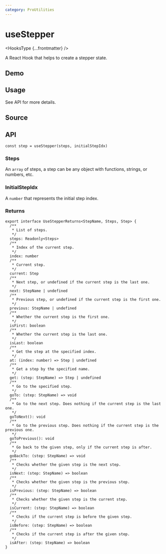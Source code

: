 ```yaml
---
category: ProUtilities
---
```


# useStepper


<HooksType {...frontmatter} />

A React Hook that helps to create a stepper state.

## Demo


<App />

## Usage

See API for more details.

## Source


<Source />

## API

```tsx
const step = useStepper(steps, initialStepIdx)
```

### Steps

An `array` of steps, a step can be any object with functions, strings, or numbers, etc.

### InitialStepIdx

A `number` that represents the initial step index.

### Returns

```tsx
export interface UseStepperReturns<StepName, Steps, Step> {
  /**
   * List of steps.
   */
  steps: Readonly<Steps>
  /**
   * Index of the current step.
   */
  index: number
  /**
   * Current step.
   */
  current: Step
  /**
   * Next step, or undefined if the current step is the last one.
   */
  next: StepName | undefined
  /**
   * Previous step, or undefined if the current step is the first one.
   */
  previous: StepName | undefined
  /**
   * Whether the current step is the first one.
   */
  isFirst: boolean
  /**
   * Whether the current step is the last one.
   */
  isLast: boolean
  /**
   * Get the step at the specified index.
   */
  at: (index: number) => Step | undefined
  /**
   * Get a step by the specified name.
   */
  get: (step: StepName) => Step | undefined
  /**
   * Go to the specified step.
   */
  goTo: (step: StepName) => void
  /**
   * Go to the next step. Does nothing if the current step is the last one.
   */
  goToNext(): void
  /**
   * Go to the previous step. Does nothing if the current step is the previous one.
   */
  goToPrevious(): void
  /**
   * Go back to the given step, only if the current step is after.
   */
  goBackTo: (step: StepName) => void
  /**
   * Checks whether the given step is the next step.
   */
  isNext: (step: StepName) => boolean
  /**
   * Checks whether the given step is the previous step.
   */
  isPrevious: (step: StepName) => boolean
  /**
   * Checks whether the given step is the current step.
   */
  isCurrent: (step: StepName) => boolean
  /**
   * Checks if the current step is before the given step.
   */
  isBefore: (step: StepName) => boolean
  /**
   * Checks if the current step is after the given step.
   */
  isAfter: (step: StepName) => boolean
}
```
